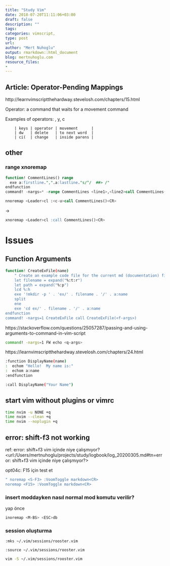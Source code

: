 ```yaml
---
title: "Study Vim"
date: 2018-07-20T11:11:06+03:00 
draft: false
description: ""
tags:
categories: vimscript, 
type: post
url:
author: "Mert Nuhoglu"
output: rmarkdown::html_document
blog: mertnuhoglu.com
resource_files:
-
---
```


## Article: Operator-Pending Mappings

http://learnvimscriptthehardway.stevelosh.com/chapters/15.html

Operator: a command that waits for a movement command

Examples of operators:  , y, c

		| keys | operator | movement      |
		| dw   | delete   | to next word  |
		| ci(  | change   | inside parens |

## other

### range xnoremap

``` sql
function! CommentLines() range
  exe a:firstline.",".a:lastline."s/^/  ##> /"
endfunction	
command! -nargs=* -range CommentLines <line1>,<line2>call CommentLines()

nnoremap <Leader>cl :<c-u>call CommentLines()<CR>
``` 

->

``` sql
xnoremap <Leader>cl :call CommentLines()<CR>
``` 

# Issues

## Function Arguments

``` bash
function! CreateExFile(name)
	" Create an example code file for the current md (documentation) file
	let filename = expand("%:t:r")
	let path = expand("%:p")
	lcd %:h
	exe '!mkdir -p ' . 'ex/' . filename . '/' . a:name
	split
	ene
	exe 'cd ex/' . filename . '/' . a:name
endfunction
command! -nargs=1 CreateExFile call CreateExFile(<f-args>)
``` 

https://stackoverflow.com/questions/25057287/passing-and-using-arguments-to-command-in-vim-script

``` bash
command! -nargs=1 FW echo <q-args>
``` 

https://learnvimscriptthehardway.stevelosh.com/chapters/24.html

``` bash
:function DisplayName(name)
:  echom "Hello!  My name is:"
:  echom a:name
:endfunction
``` 

``` bash
:call DisplayName("Your Name")
``` 

## start vim without plugins or vimrc

``` bash
time nvim -u NONE +q
time nvim --clean +q
time nvim --noplugin +q
``` 

## error: shift-f3 not working

ref: error: shift+f3 vim içinde niye çalışmıyor? <url:/Users/mertnuhoglu/projects/study/logbook/log_20200305.md#tn=error: shift+f3 vim içinde niye çalışmıyor?>

opt04c: F15 için test et

``` bash
" noremap <S-F3> :VoomToggle markdown<CR>
noremap <F15> :VoomToggle markdown<CR>
``` 

### insert moddayken nasıl normal mod komutu verilir?

<ESC> yap önce

``` bash
inoremap <M-BS>	<ESC>db
``` 

### session oluşturma

``` vim
:mks ~/.vim/sessions/rooster.vim
``` 

``` vim
:source ~/.vim/sessions/rooster.vim
``` 

``` bash
vim -S ~/.vim/sessions/rooster.vim
``` 


